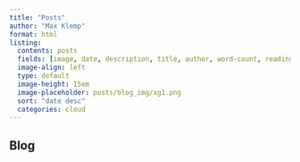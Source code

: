 ```yaml
---
title: "Posts"
author: "Max Klemp"
format: html
listing:
  contents: posts
  fields: [image, date, description, title, author, word-count, reading-time]
  image-align: left
  type: default
  image-height: 15em
  image-placeholder: posts/blog_img/xg1.png
  sort: "date desc"
  categories: cloud
---
```


## Blog
